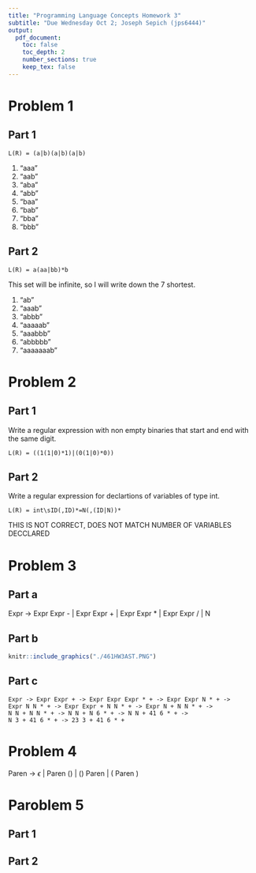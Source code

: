 ```yaml
---
title: "Programming Language Concepts Homework 3"
subtitle: "Due Wednesday Oct 2; Joseph Sepich (jps6444)"
output:
  pdf_document:
    toc: false
    toc_depth: 2
    number_sections: true
    keep_tex: false
---
```


# Problem 1

## Part 1

```L(R) = (a|b)(a|b)(a|b)```

1. "aaa"
2. "aab"
3. "aba"
4. "abb"
5. "baa"
6. "bab"
7. "bba"
8. "bbb"

## Part 2

```L(R) = a(aa|bb)*b```

This set will be infinite, so I will write down the 7 shortest.

1. "ab"
2. "aaab"
3. "abbb"
4. "aaaaab"
5. "aaabbb"
6. "abbbbb"
7. "aaaaaaab"

# Problem 2

## Part 1

Write a regular expression with non empty binaries that start and end with the same digit.

```L(R) = ((1(1|0)*1)|(0(1|0)*0))```

## Part 2

Write a regular expression for declartions of variables of type int.

```L(R) = int\sID(,ID)*=N(,(ID|N))*```

THIS IS NOT CORRECT, DOES NOT MATCH NUMBER OF VARIABLES DECCLARED

# Problem 3

## Part a

Expr -> Expr Expr - | Expr Expr + | Expr Expr * | Expr Expr / | N

## Part b

```r
knitr::include_graphics("./461HW3AST.PNG")
```

## Part c

```
Expr -> Expr Expr + -> Expr Expr Expr * + -> Expr Expr N * + ->
Expr N N * + -> Expr Expr + N N * + -> Expr N + N N * + ->
N N + N N * + -> N N + N 6 * + -> N N + 41 6 * + ->
N 3 + 41 6 * + -> 23 3 + 41 6 * +

```

# Problem 4

Paren -> $\epsilon$ | Paren () | () Paren | ( Paren )

# Paroblem 5

## Part 1



## Part 2
















